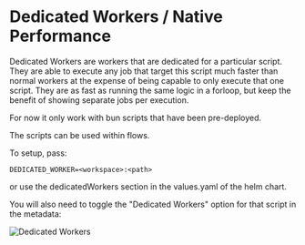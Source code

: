 
# Dedicated Workers / Native Performance

Dedicated Workers are workers that are dedicated for a particular script. They are able to execute any job that target this script much faster than normal workers at the expense of being capable to only execute that one script.
They are as fast as running the same logic in a forloop, but keep the benefit of showing separate jobs per execution.

For now it only work with bun scripts that have been pre-deployed.

The scripts can be used within flows.

To setup, pass:

```
DEDICATED_WORKER=<workspace>:<path>
```

or use the dedicatedWorkers section in the values.yaml of the helm chart.

You will also need to toggle the "Dedicated Workers" option for that script in the metadata:

![Dedicated Workers](./dedicated_workers.png)

